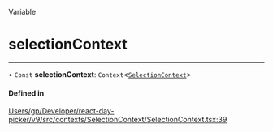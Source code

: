 <SectionTitle>Variable</SectionTitle>

# selectionContext

---

• `Const` **selectionContext**: `Context`\<[`SelectionContext`](/api/types/SelectionContext.md)\>

#### Defined in

[Users/gp/Developer/react-day-picker/v9/src/contexts/SelectionContext/SelectionContext.tsx:39](https://github.com/gpbl/react-day-picker/blob/4d332a01b/src/contexts/SelectionContext/SelectionContext.tsx#L39)
